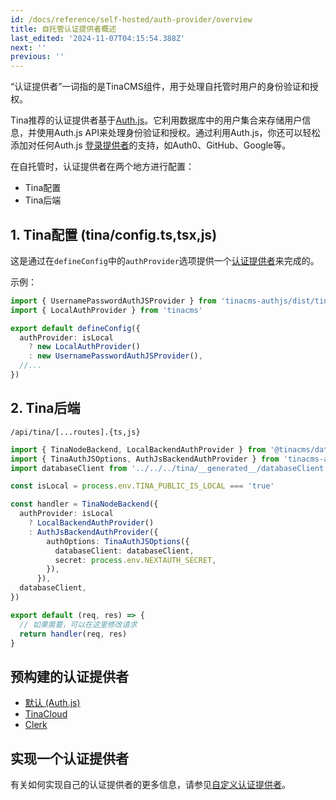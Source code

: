 ```yaml
---
id: /docs/reference/self-hosted/auth-provider/overview
title: 自托管认证提供者概述
last_edited: '2024-11-07T04:15:54.388Z'
next: ''
previous: ''
---
```


“认证提供者”一词指的是TinaCMS组件，用于处理自托管时用户的身份验证和授权。

Tina推荐的认证提供者基于[Auth.js](https://authjs.dev/)。它利用数据库中的用户集合来存储用户信息，并使用Auth.js API来处理身份验证和授权。通过利用Auth.js，你还可以轻松添加对任何Auth.js [登录提供者](https://authjs.dev/getting-started/providers)的支持，如Auth0、GitHub、Google等。

在自托管时，认证提供者在两个地方进行配置：

* Tina配置
* Tina后端

## 1. Tina配置 (tina/config.ts,tsx,js)

这是通过在`defineConfig`中的`authProvider`选项提供一个[认证提供者](/docs/reference/self-hosted/auth-provider/bring-your-own#)来完成的。

示例：

```ts
import { UsernamePasswordAuthJSProvider } from 'tinacms-authjs/dist/tinacms'
import { LocalAuthProvider } from 'tinacms'

export default defineConfig({
  authProvider: isLocal
    ? new LocalAuthProvider()
    : new UsernamePasswordAuthJSProvider(),
  //...
})
```

## 2. Tina后端

`/api/tina/[...routes].{ts,js}`

```ts
import { TinaNodeBackend, LocalBackendAuthProvider } from '@tinacms/datalayer'
import { TinaAuthJSOptions, AuthJsBackendAuthProvider } from 'tinacms-authjs'
import databaseClient from '../../../tina/__generated__/databaseClient'

const isLocal = process.env.TINA_PUBLIC_IS_LOCAL === 'true'

const handler = TinaNodeBackend({
  authProvider: isLocal
    ? LocalBackendAuthProvider()
    : AuthJsBackendAuthProvider({
        authOptions: TinaAuthJSOptions({
          databaseClient: databaseClient,
          secret: process.env.NEXTAUTH_SECRET,
        }),
      }),
  databaseClient,
})

export default (req, res) => {
  // 如果需要，可以在这里修改请求
  return handler(req, res)
}
```

## 预构建的认证提供者

* [默认 (Auth.js)](/docs/reference/self-hosted/auth-provider/authjs)
* [TinaCloud](/docs/reference/self-hosted/auth-provider/tina-cloud)
* [Clerk](/docs/reference/self-hosted/auth-provider/clerk-auth)

## 实现一个认证提供者

有关如何实现自己的认证提供者的更多信息，请参见[自定义认证提供者](/docs/reference/self-hosted/auth-provider/bring-your-own)。